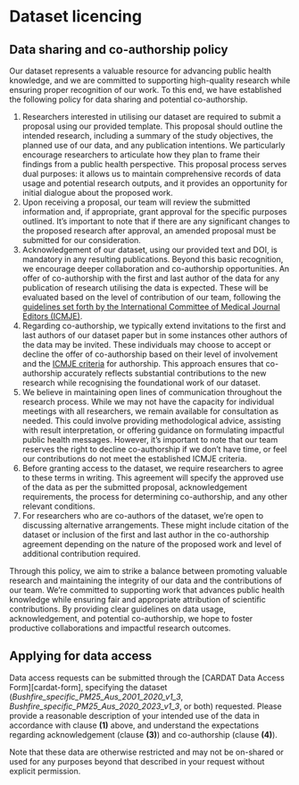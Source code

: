 # Dataset licencing {#dataset-licencing}

## Data sharing and co-authorship policy

Our dataset represents a valuable resource for advancing public health knowledge, and we are committed to supporting high-quality research while ensuring proper recognition of our work. To this end, we have established the following policy for data sharing and potential co-authorship.

1.	Researchers interested in utilising our dataset are required to submit a proposal using our provided template. This proposal should outline the intended research, including a summary of the study objectives, the planned use of our data, and any publication intentions. We particularly encourage researchers to articulate how they plan to frame their findings from a public health perspective. This proposal process serves dual purposes: it allows us to maintain comprehensive records of data usage and potential research outputs, and it provides an opportunity for initial dialogue about the proposed work.
2.	Upon receiving a proposal, our team will review the submitted information and, if appropriate, grant approval for the specific purposes outlined. It's important to note that if there are any significant changes to the proposed research after approval, an amended proposal must be submitted for our consideration.
3.	Acknowledgement of our dataset, using our provided text and DOI, is mandatory in any resulting publications. Beyond this basic recognition, we encourage deeper collaboration and co-authorship opportunities. An offer of co-authorship with the first and last author of the data for any publication of research utilising the data is expected. These will be evaluated based on the level of contribution of our team, following the [guidelines set forth by the International Committee of Medical Journal Editors (ICMJE)](https://www.icmje.org/recommendations/browse/roles-and-responsibilities/defining-the-role-of-authors-and-contributors.html).
4.	Regarding co-authorship, we typically extend invitations to the first and last authors of our dataset paper but in some instances other authors of the data may be invited. These individuals may choose to accept or decline the offer of co-authorship based on their level of involvement and the [ICMJE criteria](https://www.icmje.org/recommendations/browse/roles-and-responsibilities/defining-the-role-of-authors-and-contributors.html) for authorship. This approach ensures that co-authorship accurately reflects substantial contributions to the new research while recognising the foundational work of our dataset.
5.	We believe in maintaining open lines of communication throughout the research process. While we may not have the capacity for individual meetings with all researchers, we remain available for consultation as needed. This could involve providing methodological advice, assisting with result interpretation, or offering guidance on formulating impactful public health messages. However, it's important to note that our team reserves the right to decline co-authorship if we don't have time, or feel our contributions do not meet the established ICMJE criteria.
6.	Before granting access to the dataset, we require researchers to agree to these terms in writing. This agreement will specify the approved use of the data as per the submitted proposal, acknowledgement requirements, the process for determining co-authorship, and any other relevant conditions.
7.	For researchers who are co-authors of the dataset, we're open to discussing alternative arrangements. These might include citation of the dataset or inclusion of the first and last author in the co-authorship agreement depending on the nature of the proposed work and level of additional contribution required.

Through this policy, we aim to strike a balance between promoting valuable research and maintaining the integrity of our data and the contributions of our team. We're committed to supporting work that advances public health knowledge while ensuring fair and appropriate attribution of scientific contributions. By providing clear guidelines on data usage, acknowledgement, and potential co-authorship, we hope to foster productive collaborations and impactful research outcomes.

## Applying for data access

Data access requests can be submitted through the [CARDAT Data Access Form][cardat-form], specifying the dataset (*Bushfire_specific_PM25_Aus_2001_2020_v1_3*, *Bushfire_specific_PM25_Aus_2020_2023_v1_3*, or both) requested. Please provide a reasonable description of your intended use of the data in accordance with clause **(1)** above, and understand the expectations regarding acknowledgement (clause **(3)**) and co-authorship (clause **(4)**).

Note that these data are otherwise restricted and may not be on-shared or used for any purposes beyond that described in your request without explicit permission.
